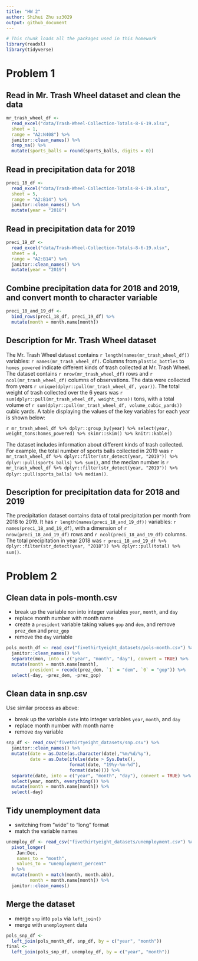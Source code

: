 ```yaml
---
title: "HW 2"
author: Shihui Zhu sz3029
output: github_document
---
```


```r
# This chunk loads all the packages used in this homework
library(readxl)
library(tidyverse)
```

# Problem 1

## Read in Mr. Trash Wheel dataset and clean the data
```r
mr_trash_wheel_df <- 
  read_excel("data/Trash-Wheel-Collection-Totals-8-6-19.xlsx",
  sheet = 1,
  range = "A2:N408") %>%
  janitor::clean_names() %>%
  drop_na() %>%
  mutate(sports_balls = round(sports_balls, digits = 0))
```

## Read in precipitation data for 2018
```r
preci_18_df <- 
  read_excel("data/Trash-Wheel-Collection-Totals-8-6-19.xlsx",
  sheet = 5,
  range = "A2:B14") %>%
  janitor::clean_names() %>%
  mutate(year = "2018")
```

## Read in precipitation data for 2019
```r
preci_19_df <- 
  read_excel("data/Trash-Wheel-Collection-Totals-8-6-19.xlsx",
  sheet = 4,
  range = "A2:B14") %>%
  janitor::clean_names() %>%
  mutate(year = "2019")
```

## Combine precipitation data for 2018 and 2019, and convert month to character variable
```r
preci_18_and_19_df <- 
  bind_rows(preci_18_df, preci_19_df) %>%
  mutate(month = month.name[month])
```

## Description for Mr. Trash Wheel dataset

The Mr. Trash Wheel dataset contains `r length(names(mr_trash_wheel_df))` variables:
`r names(mr_trash_wheel_df)`. Columns from `plastic_bottles` to `homes_powered` indicate
different kinds of trash collected at Mr. Trash Wheel. 
The dataset contains `r nrow(mr_trash_wheel_df)` rows 
and `r ncol(mr_trash_wheel_df)` columns of observations. The data were 
collected from years `r unique(dplyr::pull(mr_trash_wheel_df, year))`. The total weight 
of trash collected over the 6 years was `r sum(dplyr::pull(mr_trash_wheel_df, weight_tons))` 
tons, with a total volume of `r sum(dplyr::pull(mr_trash_wheel_df, volume_cubic_yards))` 
cubic yards. A table displaying the values of the key variables for each year is shown below: 

`r mr_trash_wheel_df %>% dplyr::group_by(year) %>% select(year, weight_tons:homes_powered) %>% skimr::skim() %>% knitr::kable()`

The dataset includes information about different kinds of trash collected. For example, the total number of sports balls collected in 2019 was `r mr_trash_wheel_df %>% dplyr::filter(str_detect(year, "2019")) %>% dplyr::pull(sports_balls) %>% sum()`, 
and the median number is `r mr_trash_wheel_df %>% dplyr::filter(str_detect(year, "2019")) %>% dplyr::pull(sports_balls) %>% median()`. 

## Description for precipitation data for 2018 and 2019

The precipitation dataset contains data of total precipitation per month from 2018 to 2019. It has `r length(names(preci_18_and_19_df))` variables: `r names(preci_18_and_19_df)`, with a dimension of `r nrow(preci_18_and_19_df)` rows and `r ncol(preci_18_and_19_df)` columns. The total precipitation in year 2018 was `r preci_18_and_19_df %>% dplyr::filter(str_detect(year, "2018")) %>% dplyr::pull(total) %>% sum()`. 


# Problem 2
## Clean data in pols-month.csv
* break up the variable `mon` into integer variables `year`, `month`, and `day`
* replace month number with month name
* create a `president` variable taking values `gop` and `dem`, and remove `prez_dem` and `prez_gop`
* remove the `day` variable
```r
pols_month_df <- read_csv("fivethirtyeight_datasets/pols-month.csv") %>%
  janitor::clean_names() %>%
  separate(mon, into = c("year", "month", "day"), convert = TRUE) %>%
  mutate(month = month.name[month],
         president = recode(prez_dem, `1` = "dem", `0` = "gop")) %>%
  select(-day, -prez_dem, -prez_gop)
```

## Clean data in snp.csv
Use similar process as above:

* break up the variable `date` into integer variables `year`, `month`, and `day`
* replace month number with month name
* remove `day` variable
```r
snp_df <- read_csv("fivethirtyeight_datasets/snp.csv") %>%
  janitor::clean_names() %>%
  mutate(date = as.Date(as.character(date),"%m/%d/%y"),
         date = as.Date(ifelse(date > Sys.Date(),
                        format(date, "19%y-%m-%d"),
                        format(date)))) %>% 
  separate(date, into = c("year", "month", "day"), convert = TRUE) %>%
  select(year, month, everything()) %>%
  mutate(month = month.name[month]) %>%
  select(-day)
```

## Tidy unemployment data

* switching from “wide” to “long” format
* match the variable names

```r
unemploy_df <- read_csv("fivethirtyeight_datasets/unemployment.csv") %>%
  pivot_longer(
    Jan:Dec,
    names_to = "month",
    values_to = "unemployment_percent"
  ) %>%
  mutate(month = match(month, month.abb),
         month = month.name[month]) %>%
  janitor::clean_names()
```
## Merge the dataset

* merge `snp` into `pols` via `left_join()`
* merge with `unemployment` data
```r
pols_snp_df <-
  left_join(pols_month_df, snp_df, by = c("year", "month"))
final <-
  left_join(pols_snp_df, unemploy_df, by = c("year", "month"))
```






